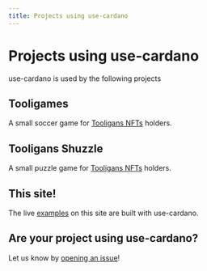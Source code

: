 ```yaml
---
title: Projects using use-cardano
---
```


# Projects using use-cardano

use-cardano is used by the following projects

## Tooligames

A small soccer game for [Tooligans NFTs](https://www.jpg.store/collection/tooligans) holders.

## Tooligans Shuzzle

A small puzzle game for [Tooligans NFTs](https://www.jpg.store/collection/tooligans) holders.

## This site!

The live [examples](/examples) on this site are built with use-cardano.

## Are your project using use-cardano?

Let us know by [opening an issue](https://www.github.com/use-cardano/use-cardano-docs/issues/new)!
